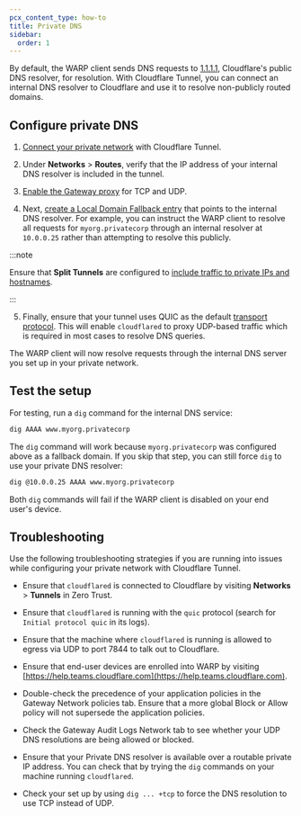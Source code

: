```yaml
---
pcx_content_type: how-to
title: Private DNS
sidebar:
  order: 1
---
```


By default, the WARP client sends DNS requests to [1.1.1.1](/1.1.1.1/), Cloudflare's public DNS resolver, for resolution. With Cloudflare Tunnel, you can connect an internal DNS resolver to Cloudflare and use it to resolve non-publicly routed domains.

## Configure private DNS

1. [Connect your private network](/cloudflare-one/connections/connect-networks/get-started/) with Cloudflare Tunnel.

2. Under **Networks** > **Routes**, verify that the IP address of your internal DNS resolver is included in the tunnel.

3. [Enable the Gateway proxy](/cloudflare-one/policies/gateway/proxy/#turn-on-the-gateway-proxy) for TCP and UDP.

4. Next, [create a Local Domain Fallback entry](/cloudflare-one/connections/connect-devices/warp/configure-warp/route-traffic/local-domains/) that points to the internal DNS resolver. For example, you can instruct the WARP client to resolve all requests for `myorg.privatecorp` through an internal resolver at `10.0.0.25` rather than attempting to resolve this publicly.

:::note

Ensure that **Split Tunnels** are configured to [include traffic to private IPs and hostnames](/cloudflare-one/connections/connect-networks/private-net/cloudflared/#3-route-private-network-ips-through-warp).

:::

5. Finally, ensure that your tunnel uses QUIC as the default [transport protocol](/cloudflare-one/connections/connect-networks/configure-tunnels/cloudflared-parameters/run-parameters/#protocol). This will enable `cloudflared` to proxy UDP-based traffic which is required in most cases to resolve DNS queries.

The WARP client will now resolve requests through the internal DNS server you set up in your private network.

## Test the setup

For testing, run a `dig` command for the internal DNS service:

```sh
dig AAAA www.myorg.privatecorp
```

The `dig` command will work because `myorg.privatecorp` was configured above as a fallback domain. If you skip that step, you can still force `dig` to use your private DNS resolver:

```sh
dig @10.0.0.25 AAAA www.myorg.privatecorp
```

Both `dig` commands will fail if the WARP client is disabled on your end user's device.

## Troubleshooting

Use the following troubleshooting strategies if you are running into issues while configuring your private network with Cloudflare Tunnel.

- Ensure that `cloudflared` is connected to Cloudflare by visiting **Networks** > **Tunnels** in Zero Trust.

- Ensure that `cloudflared` is running with the `quic` protocol (search for `Initial protocol quic` in its logs).

- Ensure that the machine where `cloudflared` is running is allowed to egress via UDP to port 7844 to talk out to Cloudflare.

- Ensure that end-user devices are enrolled into WARP by visiting [https://help.teams.cloudflare.com](https://help.teams.cloudflare.com).

- Double-check the precedence of your application policies in the Gateway Network policies tab. Ensure that a more global Block or Allow policy will not supersede the application policies.

- Check the Gateway Audit Logs Network tab to see whether your UDP DNS resolutions are being allowed or blocked.

- Ensure that your Private DNS resolver is available over a routable private IP address. You can check that by trying the `dig` commands on your machine running `cloudflared`.

- Check your set up by using `dig ... +tcp` to force the DNS resolution to use TCP instead of UDP.
